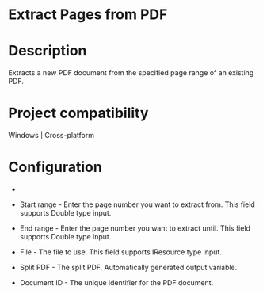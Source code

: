 ﻿# Extract Pages from PDF

# Description

Extracts a new PDF document from the specified page range of an existing PDF.

# Project compatibility

Windows | Cross-platform

# Configuration

* 
* Start range - Enter the page number you want to extract from. This field supports Double type input.
* End range - Enter the page number you want to extract until. This field supports Double type input.
* File - The file to use. This field supports IResource type input.









* Split PDF - The split PDF. Automatically generated output variable.
* Document ID - The unique identifier for the PDF document.
